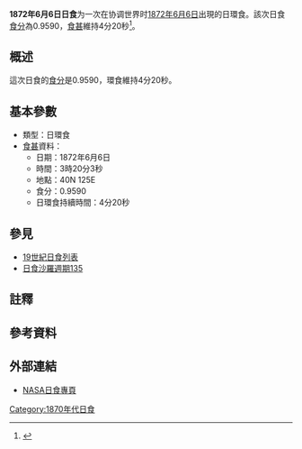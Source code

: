 {{Infobox Solar eclipse
| Year        = 1872
| Month       = 6
| Day         = 6
| Type        = 日環食
| Image       = SE1872Jun06A.gif
| Image size  = 200px
| Image intro = 1872年6月6日日環食路徑圖
  <!--   日食資料   -->
| Gamma       = 0.3095
| Mag         = 0.9590
| Saros       = [[日食沙羅週期135|135]]
| Saros total = 
| Saros seq   = 
  <!--     食甚     -->
| Duration    = 4分20秒
| Location    = 
| Coords      = 
| Width       = 157公里
  <!--   開始時間   -->
| Partial     = 
| Start type  = 
| Centre      = 
| Greatest    = 03:20:03
  <!--     倒數     -->
| hour        = 03
| minute      = 20
| second      = 03
| Duration_s  = 
}}
'''1872年6月6日日食'''为一次在协调世界时[[1872年|1872年]][[6月6日|6月6日]]出現的日環食。該次日食[[食分|食分]]為0.9590，[[食甚|食甚]]維持4分20秒<ref name="nasa_catalog_list">{{cite web |url=http://eclipse.gsfc.nasa.gov/SEcat5/SE1801-1900.html |title=Catalog of Solar Eclipses: 1801 to 1900 |language=en |publisher=[[NASA|NASA]] |accessdate=2009-07-26 |archiveurl=https://web.archive.org/web/20150112204733/http://eclipse.gsfc.nasa.gov/SEcat5/SE1801-1900.html |archivedate=2015-01-12 |deadurl=no }}</ref>。

== 概述 ==
這次日食的[[食分|食分]]是0.9590，環食維持4分20秒。

== 基本參數 ==
{{NoteUTC}}
* 類型：日環食
*[[食甚|食甚]]資料：
** 日期：1872年6月6日
** 時間：3時20分3秒 
** 地點：40N 125E
** 食分：0.9590
** 日環食持續時間：4分20秒

== 參見 ==
{{日食主題}}
* [[19世紀日食列表|19世紀日食列表]]
* [[日食沙羅週期135|日食沙羅週期135]]

== 註釋 ==
{{NoteFoot}}

== 參考資料 ==
{{reflist}}

== 外部連結 ==
* [http://eclipse.gsfc.nasa.gov/solar.html NASA日食專頁]{{Wayback|url=http://eclipse.gsfc.nasa.gov/solar.html |date=20190108200537 }}{{en icon}}

{{日食}}

[[Category:1870年代日食|Category:1870年代日食]]


{{Eclipse-stub}}